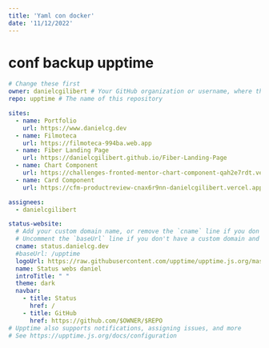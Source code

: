 ```yaml
---
title: 'Yaml con docker'
date: '11/12/2022'
---
```


# conf backup upptime

```yaml:upptime.yaml
# Change these first
owner: danielcgilibert # Your GitHub organization or username, where this repository lives
repo: upptime # The name of this repository

sites:
  - name: Portfolio
    url: https://www.danielcg.dev
  - name: Filmoteca
    url: https://filmoteca-994ba.web.app
  - name: Fiber Landing Page
    url: https://danielcgilibert.github.io/Fiber-Landing-Page
  - name: Chart Component
    url: https://challenges-fronted-mentor-chart-component-qah2e7rdt.vercel.app/
  - name: Card Component
    url: https://cfm-productreview-cnax6r9nn-danielcgilibert.vercel.app/

assignees:
  - danielcgilibert

status-website:
  # Add your custom domain name, or remove the `cname` line if you don't have a domain
  # Uncomment the `baseUrl` line if you don't have a custom domain and add your repo name there
  cname: status.danielcg.dev
  #baseUrl: /upptime
  logoUrl: https://raw.githubusercontent.com/upptime/upptime.js.org/master/static/img/icon.svg
  name: Status webs daniel
  introTitle: " "
  theme: dark
  navbar:
    - title: Status
      href: /
    - title: GitHub
      href: https://github.com/$OWNER/$REPO
# Upptime also supports notifications, assigning issues, and more
# See https://upptime.js.org/docs/configuration

```
